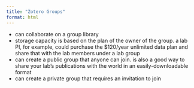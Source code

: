 ```yaml
---
title: "Zotero Groups"
format: html
---
```



* can collaborate on a group library
* storage capacity is based on the plan of the owner of the group. a lab PI, for example, could purchase the $120/year unlimited data plan and share that with the lab members under a lab group
* can create a public group that anyone can join. is also a good way to share your lab's publications with the world in an easily-downloadable format
* can create a private group that requires an invitation to join
